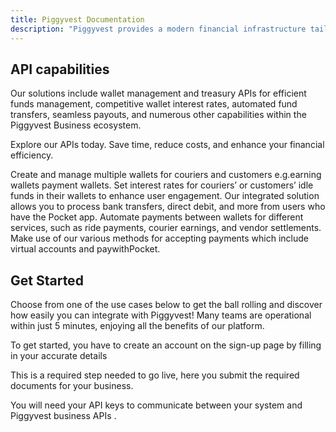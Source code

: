 ```yaml
---
title: Piggyvest Documentation
description: "Piggyvest provides a modern financial infrastructure tailored for businesses and developers who need banking and financial services."
---
```


## API capabilities

Our solutions include wallet management and treasury APIs for efficient funds management, competitive wallet interest rates, automated fund transfers, seamless payouts, and numerous other capabilities within the Piggyvest Business ecosystem. <br />

Explore our APIs today. Save time, reduce costs, and enhance your financial efficiency.

<CardGroup cols={2}>
    <Card
    title="Wallet Management APIs "
    icon="wallet"
    href="/accept-payments/wallets/wallet-overview"
  >
Create and manage multiple wallets for couriers and customers e.g.earning wallets payment wallets.  
</Card>

<Card title="Competitive Wallet Interest Rates" icon="coins" href="#">
  Set interest rates for couriers’ or customers’ idle funds in their wallets to
  enhance user engagement.
</Card>

<Card title="Pay with Pocket" icon="get-pocket" href="/accept-payments/accept-payments-overview#1-pay-with-pocket"> 
Our integrated solution allows you to process bank transfers, direct debit, and more from users who have the Pocket app.
 </Card>

<Card title="Transfers" icon="money-bill-transfer" href="/transfers/transfer-overview">
  Automate payments between wallets for different services, such as ride
  payments, courier earnings, and vendor settlements.
</Card>

<Card title="Accept Payments" icon="money-bill-wave" href="/accept-payments/accept-payments-overview"> 
Make use of our various methods for accepting payments which include virtual accounts and paywithPocket.
</Card>

</CardGroup>

## Get Started

Choose from one of the use cases below to get the ball rolling and discover how easily you can integrate with Piggyvest! Many teams are operational within just 5 minutes, enjoying all the benefits of our platform.

<CardGroup cols={2}>
  <Card
    title="Sign Up"
    icon="right-to-bracket"
    href="https://dashboard.piggyvest.business/signup"
  >
To get started, you have to create an account on the sign-up page by filling in your accurate details 
</Card>
  <Card
    title="Complete KYC"
    icon="user-check"
    href="/bank-transfers"
  >

This is a required step needed to go live, here you submit the required documents for your business.

</Card>
  <Card
    title="Get your API keys"
    icon="key"
    href="/get-started/authentication"
  >
You will need your API keys to communicate between your system and Piggyvest business APIs .
  </Card>

</CardGroup>
